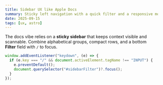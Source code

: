 ```yaml
---
title: Sidebar UX like Apple Docs
summary: Sticky left navigation with a quick filter and a responsive mobile drawer.
date: 2025-09-15
tags: [ux, astro]
---
```


The docs vibe relies on a **sticky sidebar** that keeps context visible and scannable. Combine alphabetical groups, compact rows, and a bottom **Filter** field with `/` to focus.

```js
window.addEventListener("keydown", (e) => {
  if (e.key === "/" && document.activeElement.tagName !== "INPUT") {
    e.preventDefault();
    document.querySelector("#sidebarFilter")?.focus();
  }
});
```
